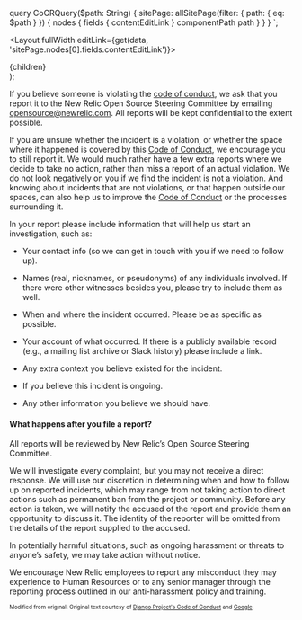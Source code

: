 
  query CoCRQuery($path: String) {
    sitePage: allSitePage(filter: { path: { eq: $path } }) {
      nodes {
        fields {
          contentEditLink
        }
        componentPath
        path
      }
    }
  }
`;

  <Layout fullWidth editLink={get(data, 'sitePage.nodes[0].fields.contentEditLink')}>
      <SEO title="New Relic Open Source Community Code of Conduct - Reporting Guide" />
      <PageHeading
        title="New Relic Open Source Community Code of Conduct - Reporting Guide"
        hasSeparator
      />
      <div className="primary-content">
        <main>{children}</main>
      </div>
    </Layout>
);

If you believe someone is violating the [code of conduct](/code-of-conduct), we ask that you report it to the New Relic Open Source Steering Committee by emailing [opensource@newrelic.com](mailto:opensource@newrelic.com). All reports will be kept confidential to the extent possible.

If you are unsure whether the incident is a violation, or whether the space where it happened is covered by this [Code of Conduct](/code-of-conduct), we encourage you to still report it. We would much rather have a few extra reports where we decide to take no action, rather than miss a report of an actual violation. We do not look negatively on you if we find the incident is not a violation. And knowing about incidents that are not violations, or that happen outside our spaces, can also help us to improve the [Code of Conduct](/code-of-conduct) or the processes surrounding it.

In your report please include information that will help us start an investigation, such as:

- Your contact info (so we can get in touch with you if we need to follow up).

- Names (real, nicknames, or pseudonyms) of any individuals involved. If there were other witnesses besides you, please try to include them as well.

- When and where the incident occurred. Please be as specific as possible.

- Your account of what occurred. If there is a publicly available record (e.g., a mailing list archive or Slack history) please include a link.

- Any extra context you believe existed for the incident.

- If you believe this incident is ongoing.

- Any other information you believe we should have.

#### What happens after you file a report?

All reports will be reviewed by New Relic’s Open Source Steering Committee.

We will investigate every complaint, but you may not receive a direct response. We will use our discretion in determining when and how to follow up on reported incidents, which may range from not taking action to direct actions such as permanent ban from the project or community. Before any action is taken, we will notify the accused of the report and provide them an opportunity to discuss it. The identity of the reporter will be omitted from the details of the report supplied to the accused.

In potentially harmful situations, such as ongoing harassment or threats to anyone’s safety, we may take action without notice.

We encourage New Relic employees to report any misconduct they may experience to Human Resources or to any senior manager through the reporting process outlined in our anti-harassment policy and training.

<sub><sup>Modified from original. Original text courtesy of <a href="https://www.djangoproject.com/conduct/">Django Project's Code of Conduct</a> and <a href="https://opensource.google/conduct/">Google</a>.</sup></sub>